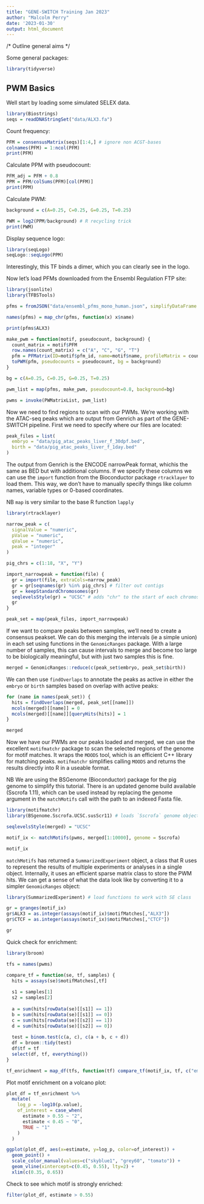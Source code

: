 ```yaml
---
title: "GENE-SWITCH Training Jan 2023"
author: "Malcolm Perry"
date: '2023-01-30'
output: html_document
---
```


/* Outline general aims */

Some general packages:

```r
library(tidyverse)
```

## PWM Basics

Well start by loading some simulated SELEX data.

```r
library(Biostrings)
seqs = readDNAStringSet("data/ALX3.fa")
```

Count frequency:

```r
PFM = consensusMatrix(seqs)[1:4,] # ignore non ACGT-bases
colnames(PFM) = 1:ncol(PFM)
print(PFM)
```

Calculate PPM with pseudocount:

```r
PFM_adj = PFM + 0.8
PPM = PFM/colSums(PFM)[col(PFM)]
print(PPM)
```

Calculate PWM:

```r
background = c(A=0.25, C=0.25, G=0.25, T=0.25)

PWM = log2(PPM/background) # R recycling trick
print(PWM)
```

Display sequence logo:

```r
library(seqLogo)
seqLogo::seqLogo(PPM)
```

Interestingly, this TF binds a dimer, which you can clearly see in the logo.

Now let's load PFMs downloaded from the Ensembl Regulation FTP site:

```r
library(jsonlite)
library(TFBSTools)

pfms = fromJSON("data/ensembl_pfms_mono_human.json", simplifyDataFrame = F)

names(pfms) = map_chr(pfms, function(x) x$name)

print(pfms$ALX3)
```
```r
make_pwm = function(motif, pseudocount, background) {
  count_matrix = motif$PFM
  row.names(count_matrix) = c("A", "C", "G", "T")
  pfm = PFMatrix(ID=motif$pfm_id, name=motif$name, profileMatrix = count_matrix)
  toPWM(pfm, pseudocounts = pseudocount, bg = background)
}

bg = c(A=0.25, C=0.25, G=0.25, T=0.25)

pwm_list = map(pfms, make_pwm, pseudocount=0.8, background=bg)

pwms = invoke(PWMatrixList, pwm_list)
```

Now we need to find regions to scan with our PWMs. We're working with the ATAC-seq peaks
which are output from Genrich as part of the GENE-SWITCH pipeline. First we need to specify where our
files are located:

```r
peak_files = list(
  embryo = "data/pig_atac_peaks_liver_f_30dpf.bed",
  birth = "data/pig_atac_peaks_liver_f_1day.bed"
)
```

The output from Genrich is the ENCODE narrowPeak format, whichis the same as BED but with additional 
columns. If we specify these columns we can use the `import` function from the Bioconductor package
`rtracklayer` to load them. This way, we don't have to manually specify things like column names,
variable types or 0-based coordinates.

NB `map` is very similar to the base R function `lapply`

```r
library(rtracklayer)

narrow_peak = c(
  signalValue = "numeric",
  pValue = "numeric",
  qValue = "numeric",
  peak = "integer"
)

pig_chrs = c(1:18, "X", "Y")

import_narrowpeak = function(file) {
  gr = import(file, extraCols=narrow_peak)
  gr = gr[seqnames(gr) %in% pig_chrs] # filter out contigs
  gr = keepStandardChromosomes(gr)
  seqlevelsStyle(gr) = "UCSC" # adds "chr" to the start of each chromosome name
  gr
}

peak_set = map(peak_files, import_narrowpeak)
```

If we want to compare peaks between samples, we'll need to create a consensus peakset. We can do this 
merging the intervals (ie a simple union) in each set using functions in the `GenomicRanges` package. With a
large number of samples, this can cause intervals to merge and become too large to be biologically meaningful, but with just two samples this is fine.

```r
merged = GenomicRanges::reduce(c(peak_set$embryo, peak_set$birth))
```

We can then use `findOverlaps` to annotate the peaks as active in either the `embryo` or `birth` samples
based on overlap with active peaks:

```r
for (name in names(peak_set)) {
  hits = findOverlaps(merged, peak_set[[name]])
  mcols(merged)[[name]] = 0
  mcols(merged)[[name]][queryHits(hits)] = 1
}

merged
```

Now we have our PWMs are our peaks loaded and merged, we can use the excellent `motifmatchr` package
to scan the selected regions of the genome for motif matches. It wraps the `MOODS` tool, which is an
efficient C++ library for matching peaks. `motifmatchr` simplifies calling `MOODS` and returns the
results directly into R in a useable format.

NB We are using the BSGenome (Bioconductor) package for the pig genome to simplify this tutorial. There
is an updated genome build available (Sscrofa 1.11), which can be used instead by replacing the genome argument in the `matchMotifs` call with the path to an indexed Fasta file.

```r
library(motifmatchr)
library(BSgenome.Sscrofa.UCSC.susScr11) # loads `Sscrofa` genome object

seqlevelsStyle(merged) = "UCSC"

motif_ix <- matchMotifs(pwms, merged[1:10000], genome = Sscrofa)

motif_ix
```

`matchMotifs` has returned a `SummarizedExperiment` object, a class that R uses to represent the
results of multiple experiments or analyses in a single object. Internally, it uses an efficient sparse
matrix class to store the PWM hits. We can get a sense of what the data look like by converting it
to a simpler `GenomicRanges` object:

```r
library(SummarizedExperiment) # load functions to work with SE class

gr = granges(motif_ix)
gr$ALX3 = as.integer(assays(motif_ix)$motifMatches[,"ALX3"])
gr$CTCF = as.integer(assays(motif_ix)$motifMatches[,"CTCF"])

gr
```


Quick check for enrichment:

```r
library(broom)

tfs = names(pwms)

compare_tf = function(se, tf, samples) {
  hits = assays(se)$motifMatches[,tf]
  
  s1 = samples[1]
  s2 = samples[2]
  
  a = sum(hits[rowData(se)[[s1]] == 1])
  b = sum(hits[rowData(se)[[s1]] == 0])
  c = sum(hits[rowData(se)[[s2]] == 1])
  d = sum(hits[rowData(se)[[s2]] == 0])
  
  test = binom.test(c(a, c), c(a + b, c + d))
  df = broom::tidy(test)
  df$tf = tf
  select(df, tf, everything())
}

tf_enrichment = map_df(tfs, function(tf) compare_tf(motif_ix, tf, c("embryo", "birth")))
```

Plot motif enrichment on a volcano plot:

```r
plot_df = tf_enrichment %>%
  mutate(
    log_p = -log10(p.value),
    of_interest = case_when(
      estimate > 0.55 ~ "2",
      estimate < 0.45 ~ "0",
      TRUE ~ "1"
    )
  )

ggplot(plot_df, aes(x=estimate, y=log_p, color=of_interest)) +
  geom_point() +
  scale_color_manual(values=c("skyblue1", "grey60", "tomato")) +
  geom_vline(xintercept=c(0.45, 0.55), lty=2) +
  xlim(c(0.35, 0.65))
```
 Check to see which motif is strongly enriched:
 
```r
filter(plot_df, estimate > 0.55)
```

